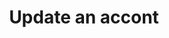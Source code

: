 ---
title: 'Update an accont'
description: 'Update an account in any Ticketing Platform using this endpoint'
openapi: "PATCH /ticketing/account"
---